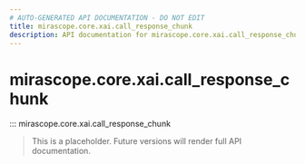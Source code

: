 ```yaml
---
# AUTO-GENERATED API DOCUMENTATION - DO NOT EDIT
title: mirascope.core.xai.call_response_chunk
description: API documentation for mirascope.core.xai.call_response_chunk
---
```


# mirascope.core.xai.call_response_chunk

::: mirascope.core.xai.call_response_chunk

> This is a placeholder. Future versions will render full API documentation.

